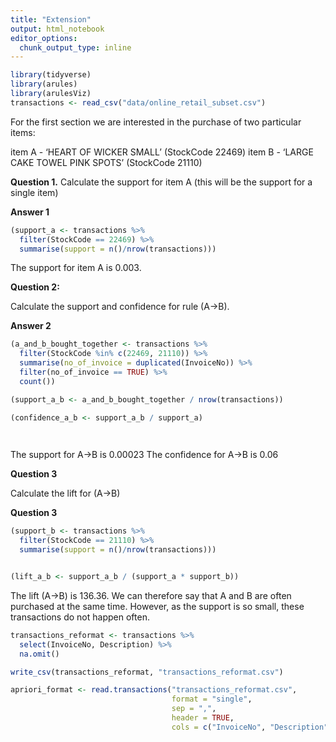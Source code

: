 ```yaml
---
title: "Extension"
output: html_notebook
editor_options: 
  chunk_output_type: inline
---
```


```r

library(tidyverse)
library(arules)
library(arulesViz)
transactions <- read_csv("data/online_retail_subset.csv")


```
For the first section we are interested in the purchase of two particular items:

item A - ‘HEART OF WICKER SMALL’ (StockCode 22469)
item B - ‘LARGE CAKE TOWEL PINK SPOTS’ (StockCode 21110)

**Question 1.**
Calculate the support for item A (this will be the support for a single item)

**Answer 1** 

```r

(support_a <- transactions %>% 
  filter(StockCode == 22469) %>% 
  summarise(support = n()/nrow(transactions)))

```
The support for item A is 0.003.

**Question 2:**

Calculate the support and confidence for rule (A→B). 

**Answer 2**

```r

(a_and_b_bought_together <- transactions %>% 
  filter(StockCode %in% c(22469, 21110)) %>% 
  summarise(no_of_invoice = duplicated(InvoiceNo)) %>%
  filter(no_of_invoice == TRUE) %>% 
  count())

(support_a_b <- a_and_b_bought_together / nrow(transactions))

(confidence_a_b <- support_a_b / support_a)

          
```

The support for A→B is 0.00023
The confidence for A→B is 0.06

**Question 3**

Calculate the lift for (A→B)

**Question 3**

```r

(support_b <- transactions %>% 
  filter(StockCode == 21110) %>% 
  summarise(support = n()/nrow(transactions)))


(lift_a_b <- support_a_b / (support_a * support_b))


```
The lift (A→B) is 136.36. We can therefore say that A and B are often purchased at the same time. However, as the support is so small, these transactions do not happen often.


```r

transactions_reformat <- transactions %>%
  select(InvoiceNo, Description) %>%
  na.omit()

write_csv(transactions_reformat, "transactions_reformat.csv")

apriori_format <- read.transactions("transactions_reformat.csv", 
                                    format = "single", 
                                    sep = ",", 
                                    header = TRUE, 
                                    cols = c("InvoiceNo", "Description"))

```






